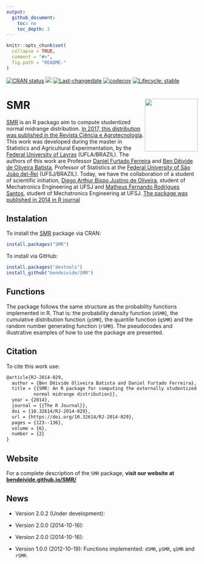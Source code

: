 ```yaml
---
output:
  github_document:
    toc: no
    toc_depth: 2
---
```


```r
knitr::opts_chunk$set(
  collapse = TRUE,
  comment = "#>",
  fig.path = "README-"
)
```


[![CRAN status](https://www.r-pkg.org/badges/version/SMR)](https://CRAN.R-project.org/package=SMR)
[![](https://cranlogs.r-pkg.org/badges/SMR?color=orange)](https://cran.r-project.org/package=SMR)
[![Last-changedate](https://img.shields.io/badge/last%20change-`r gsub('-', '--', Sys.Date())`-yellowgreen.svg)](https://github.com/bendeivide/SMR/commit/master)
[![codecov](https://codecov.io/gh/bendeivide/SMR/branch/master/graph/badge.svg)](https://codecov.io/gh/bendeivide/SMR)
[![Lifecycle: stable](https://img.shields.io/badge/lifecycle-maturing-brightgreen.svg)](https://www.tidyverse.org/lifecycle/#maturing)


# <i class="fas fa-box-open" aria-hidden="true"></i> SMR <img src='man/figures/logo.png' align="right" width="139" style="float:right; width:139px;"/>

[SMR](https://bendeivide.github.io/midrangeMCP/) is an R packago aim to compute studentized normal midrange distribution. [In 2017, this distribution was published in the Revista Ciência e Agrotecnologia](http://repositorio.ufla.br/bitstream/1/29962/1/ARTIGO_Externally%20studentized%20normal%20midrange%20distribution.pdf). This work was developed during the master in Statistics and Agricultural Experimentation, by the [Federal University of Lavras](https://ufla.br/) (UFLA/BRAZIL). The authors of this work are Professor [Daniel Furtado Ferreira](http://www.dex.ufla.br/~danielff/) and [Ben Dêivide de Oliveira Batista](http://bendeivide.github.io), Professor of Statistics at the [Federal University of São João del-Rei](https://ufsj.edu.br/) (UFSJ/BRAZIL). Today, we have the collaboration of a student of scientific initiation, [Diego Arthur Bispo Justino de Oliveira](https://digoarthur.github.io/), student of Mechatronics Engineering at UFSJ and [Matheus Fernando Rodrigues Santos](), student of Mechatronics Engineering at UFSJ. [The package was published in 2014 in R journal](https://journal.r-project.org/archive/2014/RJ-2014-029/index.html)

## <i class="fa fa-download" aria-hidden="true"></i> Instalation

To install the [SMR](https://CRAN.R-project.org/package=SMR) package via CRAN:
```r
install.packages("SMR")
```
To install via GitHub:
```r
install.packages("devtools")
install_github("bendeivide/SMR")
```

## <i class="fa fa-code" aria-hidden="true"></i> Functions 

The package follows the same structure as the probability functions implemented in R. That is: the probability density function (`dSMR`), the cumulative distribution function (`pSMR`), the quantile function (`qSMR`) and the random number generating function (`rSMR`). The pseudocodes and illustrative examples of how to use the package are presented.

## <i class="fa fa-pencil-alt" aria-hidden="true"></i> Citation

To cite this work use:

```latex
@article{RJ-2014-029,
  author = {Ben Dêivide Oliveira Batista and Daniel Furtado Ferreira},
  title = {{SMR: An R package for computing the externally studentized
          normal midrange distribution}},
  year = {2014},
  journal = {{The R Journal}},
  doi = {10.32614/RJ-2014-029},
  url = {https://doi.org/10.32614/RJ-2014-029},
  pages = {123--136},
  volume = {6},
  number = {2}
}
```

## <i class="fa fa-globe" aria-hidden="true"></i> Website

For a complete description of the `SMR` package, **visit our website at [bendeivide.github.io/SMR/](https://bendeivide.github.io/SMR/)**


## <i class="fas fa-newspaper" aria-hidden="true"></i> News

- Version 2.0.2 (Under development):

- Version 2.0.0 (2014-10-16):

- Version 2.0.0 (2014-10-16):

- Version 1.0.0 (2012-10-19): Functions implemented: `dSMR`, `pSMR`, `qSMR` and `rSMR`.

